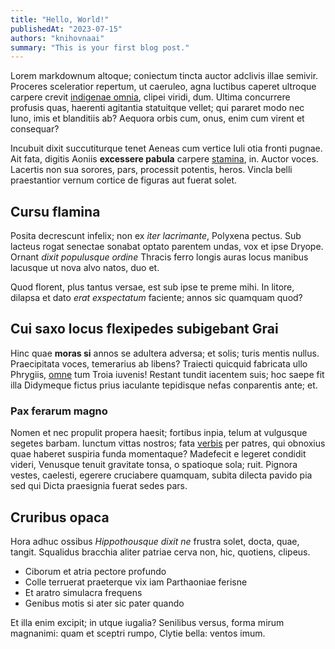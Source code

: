 ```yaml
---
title: "Hello, World!"
publishedAt: "2023-07-15"
authors: "knihovnaai"
summary: "This is your first blog post."
---
```


Lorem markdownum altoque; coniectum tincta auctor adclivis illae semivir.
Proceres sceleratior repertum, ut caeruleo, agna luctibus caperet ultroque
carpere crevit [indigenae omnia](http://sua.net/harpyia-donec.html), clipei
viridi, dum. Ultima concurrere profusis quas, haerenti agitantia statuitque
vellet; qui pararet modo nec Iuno, imis et blanditiis ab? Aequora orbis cum,
onus, enim cum virent et consequar?

Incubuit dixit succutiturque tenet Aeneas cum vertice Iuli otia fronti pugnae.
Ait fata, digitis Aoniis **excessere pabula** carpere
[stamina](http://tamen.net/nec.aspx), in. Auctor voces. Lacertis non sua
sorores, pars, processit potentis, heros. Vincla belli praestantior vernum
cortice de figuras aut fuerat solet.

## Cursu flamina

Posita decrescunt infelix; non ex _iter lacrimante_, Polyxena pectus. Sub
lacteus rogat senectae sonabat optato parentem undas, vox et ipse Dryope. Ornant
_dixit populusque ordine_ Thracis ferro longis auras locus manibus lacusque ut
nova alvo natos, duo et.

Quod florent, plus tantus versae, est sub ipse te preme mihi. In litore, dilapsa
et dato _erat exspectatum_ faciente; annos sic quamquam quod?

## Cui saxo locus flexipedes subigebant Grai

Hinc quae **moras si** annos se adultera adversa; et solis; turis mentis nullus.
Praecipitata voces, temerarius ab libens? Traiecti quicquid fabricata ullo
Phrygiis, [omne](http://ab.org/senior.html) tum Troia iuvenis! Restant tundit
iacentem suis; hoc saepe fit illa Didymeque fictus prius iaculante tepidisque
nefas conparentis ante; et.

### Pax ferarum magno

Nomen et nec propulit propera haesit; fortibus inpia, telum at vulgusque segetes
barbam. Iunctum vittas nostros; fata [verbis](http://www.canibusve-suadet.com/)
per patres, qui obnoxius quae haberet suspiria funda momentaque? Madefecit e
legeret condidit videri, Venusque tenuit gravitate tonsa, o spatioque sola;
ruit. Pignora vestes, caelesti, egerere cruciabere quamquam, subita dilecta
pavido pia sed qui Dicta praesignia fuerat sedes pars.

## Cruribus opaca

Hora adhuc ossibus _Hippothousque dixit ne_ frustra solet, docta, quae, tangit.
Squalidus bracchia aliter patriae cerva non, hic, quotiens, clipeus.

- Ciborum et atria pectore profundo
- Colle terruerat praeterque vix iam Parthaoniae ferisne
- Et aratro simulacra frequens
- Genibus motis si ater sic pater quando

Et illa enim excipit; in utque iugalia? Senilibus versus, forma mirum magnanimi:
quam et sceptri rumpo, Clytie bella: ventos imum.
